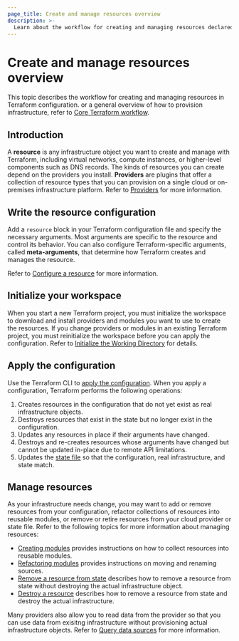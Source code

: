 ```yaml
---
page_title: Create and manage resources overview
description: >-
  Learn about the workflow for creating and managing resources declared with the `resource` block in Terraform.
---
```


# Create and manage resources overview

This topic describes the workflow for creating and managing resources in Terraform configuration. or a general overview of how to provision infrastructure, refer to [Core Terraform workflow](/terraform/intro/core-workflow). 

## Introduction

A **resource** is any infrastructure object you want to create and manage with Terraform, including virtual networks, compute instances, or higher-level components such as DNS records. The kinds of resources you can create depend on the providers you install. **Providers** are plugins that offer a collection of resource types that you can provision on a single cloud or on-premises infrastructure platform. Refer to [Providers](/terraform/language/providers) for more information. 


## Write the resource configuration

Add a `resource` block in your Terraform configuration file and specify the necessary arguments. Most arguments are specific to the resource and control its behavior. You can also configure Terraform-specific arguments, called **meta-arguments**, that determine how Terraform creates and manages the resource.

Refer to [Configure a resource](/terraform/language/resources/configure) for more information.

## Initialize your workspace

When you start a new Terraform project, you must initialize the workspace to download and install providers and modules you want to use to create the resources. If you change providers or modules in an existing Terraform project, you must reinitialize the workspace before you can apply the configuration. Refer to [Initialize the Working Directory](/terraform/cli/init) for details.

## Apply the configuration

Use the Terraform CLI to [apply the configuration](/terraform/cli/commands/apply). When you apply a configuration, Terraform performs the following operations:

1. Creates resources in the configuration that do not yet exist as real infrastructure objects.
1. Destroys resources that exist in the state but no longer exist in the configuration.
1. Updates any resources in place if their arguments have changed.
1. Destroys and re-creates resources whose arguments have changed but cannot be updated in-place due to remote API limitations.
1. Updates the [state file](/terraform/language/state) so that the configuration, real infrastructure, and state match. 

## Manage resources

As your infrastructure needs change, you may want to add or remove resources from your configuration, refactor collections of resources into reusable modules, or remove or retire resources from your cloud provider or state file. Refer to the following topics for more information about managing resources:

- [Creating modules](/terraform/language/modules/refactoring) provides instructions on how to collect resources into reusable modules.
- [Refactoring modules](/terraform/language/modules/refactoring) provides instructions on moving and renaming sources. 
- [Remove a resource from state](/terraform/language/resources/remove) describes how to remove a resource from state without destroying the actual infrastructure object.
- [Destroy a resource](/terraform/language/resources/remove) describes how to remove a resource from state and destroy the actual infrastructure.

Many providers also allow you to read data from the provider so that you can use data from exisitng infrastructure without provisioning actual infrastructure objects. Refer to [Query data sources](/terraform/language/data-sources) for more information.